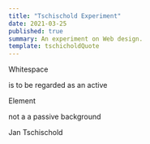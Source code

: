 ```yaml
---
title: "Tschischold Experiment"
date: 2021-03-25
published: true
summary: An experiment on Web design.
template: tschicholdQuote
---
```


Whitespace

is to be regarded as an active

Element

not a a passive <span className="block uppercase">background</span>

Jan Tschischold
